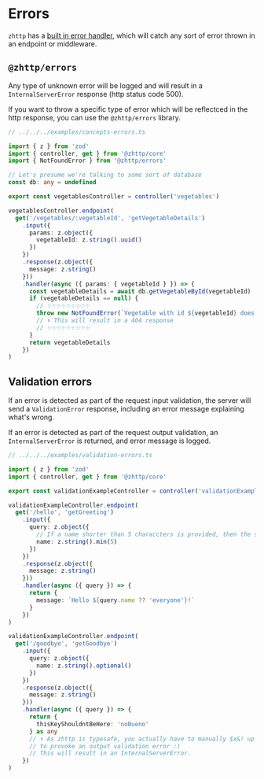# Errors

`zhttp` has a [built in error handler](https://github.com/evertdespiegeleer/zhttp/packages/core/src/middleware/errorHandler.ts), which will catch any sort of error thrown in an endpoint or middleware.

## `@zhttp/errors`

Any type of unknown error will be logged and will result in a `InternalServerError` response (http status code 500).

If you want to throw a specific type of error which will be reflectced in the http response, you can use the `@zhttp/errors` library.

```ts
// ../../../examples/concepts-errors.ts

import { z } from 'zod'
import { controller, get } from '@zhttp/core'
import { NotFoundError } from '@zhttp/errors'

// Let's presume we're talking to some sort of database
const db: any = undefined

export const vegetablesController = controller('vegetables')

vegetablesController.endpoint(
  get('/vegetables/:vegetableId', 'getVegetableDetails')
    .input({
      params: z.object({
        vegetableId: z.string().uuid()
      })
    })
    .response(z.object({
      message: z.string()
    }))
    .handler(async ({ params: { vegetableId } }) => {
      const vegetableDetails = await db.getVegetableById(vegetableId)
      if (vegetableDetails == null) {
        // ✨✨✨✨✨✨✨✨✨
        throw new NotFoundError(`Vegetable with id ${vegetableId} does not exist`)
        // ⬆ This will result in a 404 response
        // ✨✨✨✨✨✨✨✨✨
      }
      return vegetableDetails
    })
)

```

## Validation errors

If an error is detected as part of the request input validation, the server will send a `ValidationError` response, including an error message explaining what's wrong.

If an error is detected as part of the request output validation, an `InternalServerError` is returned, and error message is logged.

```ts
// ../../../examples/validation-errors.ts

import { z } from 'zod'
import { controller, get } from '@zhttp/core'

export const validationExampleController = controller('validationExample')

validationExampleController.endpoint(
  get('/hello', 'getGreeting')
    .input({
      query: z.object({
        // If a name shorter than 5 characcters is provided, then the server will responde with a ValidationError.
        name: z.string().min(5)
      })
    })
    .response(z.object({
      message: z.string()
    }))
    .handler(async ({ query }) => {
      return {
        message: `Hello ${query.name ?? 'everyone'}!`
      }
    })
)

validationExampleController.endpoint(
  get('/goodbye', 'getGoodbye')
    .input({
      query: z.object({
        name: z.string().optional()
      })
    })
    .response(z.object({
      message: z.string()
    }))
    .handler(async ({ query }) => {
      return {
        thisKeyShouldntBeHere: 'noBueno'
      } as any
      // ⬆ As zhttp is typesafe, you actually have to manually $x&! up the typing
      // to provoke an output validation error :)
      // This will result in an InternalServerError.
    })
)

```